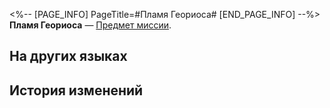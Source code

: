 <%-- [PAGE_INFO]
PageTitle=#Пламя Геориоса#
[END_PAGE_INFO] --%>
{{Предмет Инфобокс
|id          = 140539
|Изображение = Предмет Пламя Геориоса.png
|Тип         = Предмет миссии
|Инвентарь   = Миссии
|Редкость    = 3
|Эффект      = 
|Описание    = Древний факел, горящий, как говорят, пламенем Геориоса. Когда наступает долгая ночь, он приносит свет в мир тьмы.
}}
{{Описание|''«Если боишься темноты, держи меня при себе».''}}
'''Пламя Геориоса''' — [[Предмет миссии]].

==На других языках==
{{На других языках
|en   = Georios' Embers
|zhs  = 吉奥里亚的余火
|zht  = 吉奧里亞的餘火
|ja   = ジョーリアの残火
|ko   = 지오리오스의 잔불
|es   = Ascua de Georios
|fr   = L'ardeur de Géorios
|ru   = Пламя Геориоса
|th   = ไฟที่ยังหลงเหลือของ Georios
|vi   = Tàn Lửa Của Georios
|de   = Georios’ Glut
|id   = Bara Api Georios
|pt   = Brasas de Georios
}}

==История изменений==
{{История изменений|3.5}}